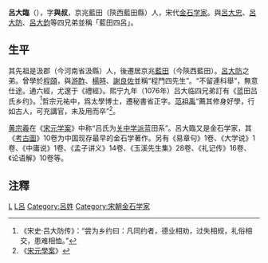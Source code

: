 '''呂大臨'''（{{bd|1044年||1091年|catIdx=L呂}}），字'''與叔'''，京兆藍田（陝西藍田縣）人，宋代[[金石学|金石学家]]。與[[呂大忠|呂大忠]]、[[呂大防|呂大防]]、[[呂大鈞|呂大鈞]]等四兄弟並稱「藍田四呂」。 

== 生平 ==
其先祖是汲郡（今河南省汲縣）人，後遷居京兆[[蓝田县|藍田]]（今陝西藍田）。[[呂大防|呂大防]]之弟。曾學於[[程頤|程頤]]，與[[遊酢|游酢]]、[[楊時_(宋朝)|楊時]]、[[謝良佐|謝良佐]]並稱“程門四先生”。“不留連科舉”，無意仕途。通六經，尤邃于《禮經》。熙宁九年（1076年）吕大临四兄弟訂有《蓝田吕氏乡约》。<ref>《宋史·吕大防传》：“尝为乡约曰：凡同约者，德业相劝，过失相规，礼俗相交，患难相恤。”</ref>哲宗元祐中，爲太學博士，遷秘書省正字。[[范祖禹|范祖禹]]“薦其修身好學，行如古人，可充講官，未及用而卒”<ref>《[[宋元學案|宋元學案]]》</ref>。

[[黄宗羲|黄宗羲]]在《[[宋元学案|宋元学案]]》中称“吕氏为[[关中学派|关中学派]]蓝田系”。呂大臨又是金石学家，其《[[考古圖|考古圖]]》10卷为中国现存最早的金石学著作。另有《易章句》1卷、《大学说》1卷、《中庸说》1卷、《孟子讲义》14卷、《玉溪先生集》28卷、《礼记传》16卷、《论语解》10卷等。

==注釋==
{{wikisource author}}
{{reflist}}

[[Category:宋朝理學家|L]]
[[Category:蓝田人|L呂]]
[[Category:呂姓|Category:呂姓]]
[[Category:宋朝金石学家|Category:宋朝金石学家]]